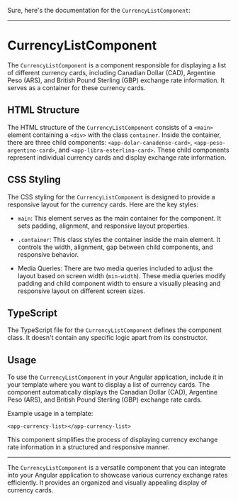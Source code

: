 
<Meta of={CurrencyListStory} />

Sure, here's the documentation for the `CurrencyListComponent`:

---

# CurrencyListComponent

The `CurrencyListComponent` is a component responsible for displaying a list of different currency cards, including Canadian Dollar (CAD), Argentine Peso (ARS), and British Pound Sterling (GBP) exchange rate information. It serves as a container for these currency cards.

## HTML Structure

The HTML structure of the `CurrencyListComponent` consists of a `<main>` element containing a `<div>` with the class `container`. Inside the container, there are three child components: `<app-dolar-canadense-card>`, `<app-peso-argentino-card>`, and `<app-libra-esterlina-card>`. These child components represent individual currency cards and display exchange rate information.

## CSS Styling

The CSS styling for the `CurrencyListComponent` is designed to provide a responsive layout for the currency cards. Here are the key styles:

- `main`: This element serves as the main container for the component. It sets padding, alignment, and responsive layout properties.

- `.container`: This class styles the container inside the main element. It controls the width, alignment, gap between child components, and responsive behavior.

- Media Queries: There are two media queries included to adjust the layout based on screen width (`min-width`). These media queries modify padding and child component width to ensure a visually pleasing and responsive layout on different screen sizes.

## TypeScript

The TypeScript file for the `CurrencyListComponent` defines the component class. It doesn't contain any specific logic apart from its constructor.

## Usage

To use the `CurrencyListComponent` in your Angular application, include it in your template where you want to display a list of currency cards. The component automatically displays the Canadian Dollar (CAD), Argentine Peso (ARS), and British Pound Sterling (GBP) exchange rate cards.

Example usage in a template:

```
<app-currency-list></app-currency-list>
```

This component simplifies the process of displaying currency exchange rate information in a structured and responsive manner.

---

The `CurrencyListComponent` is a versatile component that you can integrate into your Angular application to showcase various currency exchange rates efficiently. It provides an organized and visually appealing display of currency cards.

<Canvas of={CurrencyListStory.Default} />